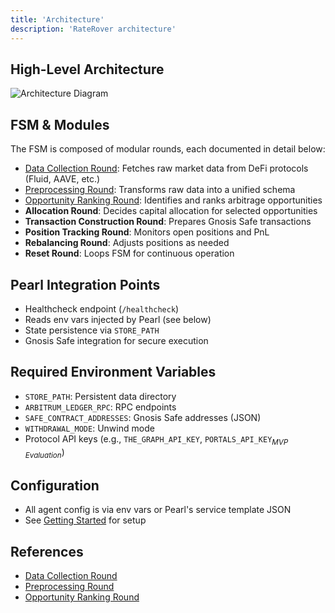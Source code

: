 ```yaml
---
title: 'Architecture'
description: 'RateRover architecture'
---
```


## High-Level Architecture

![Architecture Diagram](../assets/architecture_diagram.png)

## FSM & Modules

The FSM is composed of modular rounds, each documented in detail below:

- [Data Collection Round](/modules/01_data_collection): Fetches raw market data from DeFi protocols (Fluid, AAVE, etc.)
- [Preprocessing Round](/modules/02_preprocessing): Transforms raw data into a unified schema
- [Opportunity Ranking Round](/modules/03_opportunity_ranking): Identifies and ranks arbitrage opportunities
- **Allocation Round**: Decides capital allocation for selected opportunities
- **Transaction Construction Round**: Prepares Gnosis Safe transactions
- **Position Tracking Round**: Monitors open positions and PnL
- **Rebalancing Round**: Adjusts positions as needed
- **Reset Round**: Loops FSM for continuous operation

## Pearl Integration Points
- Healthcheck endpoint (`/healthcheck`)
- Reads env vars injected by Pearl (see below)
- State persistence via `STORE_PATH`
- Gnosis Safe integration for secure execution

## Required Environment Variables
- `STORE_PATH`: Persistent data directory
- `ARBITRUM_LEDGER_RPC`: RPC endpoints
- `SAFE_CONTRACT_ADDRESSES`: Gnosis Safe addresses (JSON)
- `WITHDRAWAL_MODE`: Unwind mode
- Protocol API keys (e.g., `THE_GRAPH_API_KEY`, `PORTALS_API_KEY`<sub>*MVP Evaluation*</sub>)

## Configuration
- All agent config is via env vars or Pearl's service template JSON
- See [Getting Started](../getting-started) for setup

## References
- [Data Collection Round](/modules/modules/01_data_collection)
- [Preprocessing Round](/modules/02_preprocessing)
- [Opportunity Ranking Round](/modules/03_opportunity_ranking)


